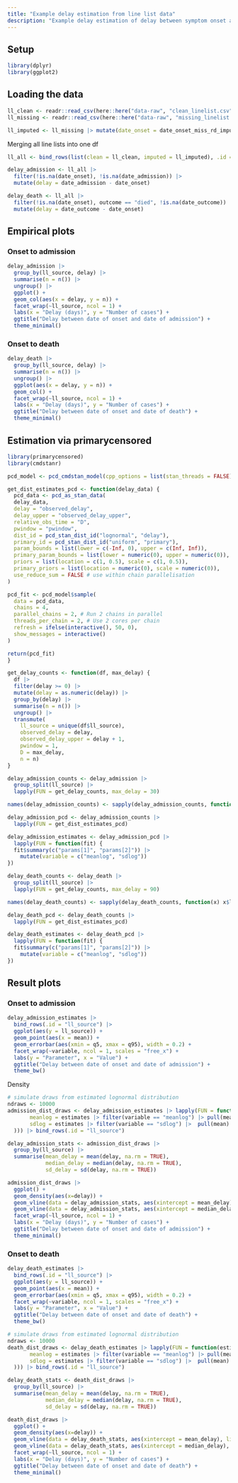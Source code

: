 ```yaml
---
title: "Example delay estimation from line list data"
description: "Example delay estimation of delay between symptom onset and hospital admission and death"
---
```


## Setup
```r
library(dplyr)
library(ggplot2)
```

## Loading the data
```r
ll_clean <- readr::read_csv(here::here("data-raw", "clean_linelist.csv"))
ll_missing <- readr::read_csv(here::here("data-raw", "missing_linelist.csv"))
```

```r
ll_imputed <- ll_missing |> mutate(date_onset = date_onset_miss_rd_impute_100)
```

Merging all line lists into one df
```r
ll_all <- bind_rows(list(clean = ll_clean, imputed = ll_imputed), .id = "ll_source")
```

```r
delay_admission <- ll_all |>
  filter(!is.na(date_onset), !is.na(date_admission)) |>
  mutate(delay = date_admission - date_onset)
```

```r
delay_death <- ll_all |>
  filter(!is.na(date_onset), outcome == "died", !is.na(date_outcome)) |>
  mutate(delay = date_outcome - date_onset)
```

## Empirical plots

### Onset to admission
```r
delay_admission |>
  group_by(ll_source, delay) |>
  summarise(n = n()) |>
  ungroup() |> 
  ggplot() +
  geom_col(aes(x = delay, y = n)) +
  facet_wrap(~ll_source, ncol = 1) +
  labs(x = "Delay (days)", y = "Number of cases") +
  ggtitle("Delay between date of onset and date of admission") +
  theme_minimal()
```
### Onset to death
```r
delay_death |>
  group_by(ll_source, delay) |>
  summarise(n = n()) |>
  ungroup() |> 
  ggplot(aes(x = delay, y = n)) +
  geom_col() +
  facet_wrap(~ll_source, ncol = 1) +
  labs(x = "Delay (days)", y = "Number of cases") +
  ggtitle("Delay between date of onset and date of death") +
  theme_minimal()
```

## Estimation via primarycensored
```r
library(primarycensored)
library(cmdstanr)
```

```r
pcd_model <- pcd_cmdstan_model(cpp_options = list(stan_threads = FALSE))
```

```r
get_dist_estimates_pcd <- function(delay_data) {
  pcd_data <- pcd_as_stan_data(
  delay_data,
  delay = "observed_delay",
  delay_upper = "observed_delay_upper",
  relative_obs_time = "D",
  pwindow = "pwindow",
  dist_id = pcd_stan_dist_id("lognormal", "delay"),
  primary_id = pcd_stan_dist_id("uniform", "primary"),
  param_bounds = list(lower = c(-Inf, 0), upper = c(Inf, Inf)),
  primary_param_bounds = list(lower = numeric(0), upper = numeric(0)),
  priors = list(location = c(1, 0.5), scale = c(1, 0.5)),
  primary_priors = list(location = numeric(0), scale = numeric(0)),
  use_reduce_sum = FALSE # use within chain parallelisation
)

pcd_fit <- pcd_model$sample(
  data = pcd_data,
  chains = 4,
  parallel_chains = 2, # Run 2 chains in parallel
  threads_per_chain = 2, # Use 2 cores per chain
  refresh = ifelse(interactive(), 50, 0),
  show_messages = interactive()
)

return(pcd_fit)
}
```

```r
get_delay_counts <- function(df, max_delay) {
  df |>
  filter(delay >= 0) |> 
  mutate(delay = as.numeric(delay)) |>
  group_by(delay) |>
  summarise(n = n()) |>
  ungroup() |> 
  transmute(
    ll_source = unique(df$ll_source),
    observed_delay = delay,
    observed_delay_upper = delay + 1,
    pwindow = 1,
    D = max_delay,
    n = n)
}
```

```r
delay_admission_counts <- delay_admission |> 
  group_split(ll_source) |> 
  lapply(FUN = get_delay_counts, max_delay = 30)

names(delay_admission_counts) <- sapply(delay_admission_counts, function(x) x$ll_source[1])

delay_admission_pcd <- delay_admission_counts |> 
  lapply(FUN = get_dist_estimates_pcd)

delay_admission_estimates <- delay_admission_pcd |> 
  lapply(FUN = function(fit) {
  fit$summary(c("params[1]", "params[2]")) |> 
    mutate(variable = c("meanlog", "sdlog"))
})
```

```r
delay_death_counts <- delay_death |> 
  group_split(ll_source) |> 
  lapply(FUN = get_delay_counts, max_delay = 90)

names(delay_death_counts) <- sapply(delay_death_counts, function(x) x$ll_source[1])

delay_death_pcd <- delay_death_counts |> 
  lapply(FUN = get_dist_estimates_pcd)

delay_death_estimates <- delay_death_pcd |> 
  lapply(FUN = function(fit) {
  fit$summary(c("params[1]", "params[2]")) |> 
    mutate(variable = c("meanlog", "sdlog"))
})
```

## Result plots

### Onset to admission
```r
delay_admission_estimates |> 
  bind_rows(.id = "ll_source") |> 
  ggplot(aes(y = ll_source)) +
  geom_point(aes(x = mean)) +
  geom_errorbar(aes(xmin = q5, xmax = q95), width = 0.2) +
  facet_wrap(~variable, ncol = 1, scales = "free_x") +
  labs(y = "Parameter", x = "Value") +
  ggtitle("Delay between date of onset and date of admission") +
  theme_bw()
```
Density
```r
# simulate draws from estimated lognormal distribution
ndraws <- 10000
admission_dist_draws <- delay_admission_estimates |> lapply(FUN = function(estimates) data.frame(delay = rlnorm(n = ndraws,
       meanlog = estimates |> filter(variable == "meanlog") |> pull(mean),
       sdlog = estimates |> filter(variable == "sdlog") |>  pull(mean)
  ))) |> bind_rows(.id = "ll_source")
```

```r
delay_admission_stats <- admission_dist_draws |>
  group_by(ll_source) |>
  summarise(mean_delay = mean(delay, na.rm = TRUE),
            median_delay = median(delay, na.rm = TRUE),
            sd_delay = sd(delay, na.rm = TRUE))

admission_dist_draws |>
  ggplot() +
  geom_density(aes(x=delay)) +
  geom_vline(data = delay_admission_stats, aes(xintercept = mean_delay), linetype = "dashed", color = "red") +
  geom_vline(data = delay_admission_stats, aes(xintercept = median_delay), linetype = "dashed", color = "blue") +
  facet_wrap(~ll_source, ncol = 1) +
  labs(x = "Delay (days)", y = "Number of cases") +
  ggtitle("Delay between date of onset and date of admission") +
  theme_minimal()
```

### Onset to death

```r
delay_death_estimates |> 
  bind_rows(.id = "ll_source") |> 
  ggplot(aes(y = ll_source)) +
  geom_point(aes(x = mean)) +
  geom_errorbar(aes(xmin = q5, xmax = q95), width = 0.2) +
  facet_wrap(~variable, ncol = 1, scales = "free_x") +
  labs(y = "Parameter", x = "Value") +
  ggtitle("Delay between date of onset and date of death") +
  theme_bw()
```

```r
# simulate draws from estimated lognormal distribution
ndraws <- 10000
death_dist_draws <- delay_death_estimates |> lapply(FUN = function(estimates) data.frame(delay = rlnorm(n = ndraws,
       meanlog = estimates |> filter(variable == "meanlog") |> pull(mean),
       sdlog = estimates |> filter(variable == "sdlog") |>  pull(mean)
  ))) |> bind_rows(.id = "ll_source")
```

```r
delay_death_stats <- death_dist_draws |>
  group_by(ll_source) |>
  summarise(mean_delay = mean(delay, na.rm = TRUE),
            median_delay = median(delay, na.rm = TRUE),
            sd_delay = sd(delay, na.rm = TRUE))

death_dist_draws |>
  ggplot() +
  geom_density(aes(x=delay)) +
  geom_vline(data = delay_death_stats, aes(xintercept = mean_delay), linetype = "dashed", color = "red") +
  geom_vline(data = delay_death_stats, aes(xintercept = median_delay), linetype = "dashed", color = "blue") +
  facet_wrap(~ll_source, ncol = 1) +
  labs(x = "Delay (days)", y = "Number of cases") +
  ggtitle("Delay between date of onset and date of death") +
  theme_minimal()
```


